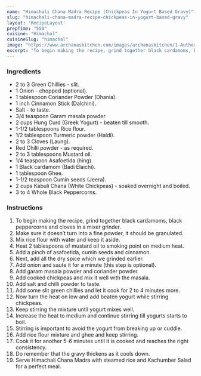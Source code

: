 ---
name: "Himachali Chana Madra Recipe (Chickpeas In Yogurt Based Gravy)"
slug: "himachali-chana-madra-recipe-chickpeas-in-yogurt-based-gravy"
layout: 'RecipeLayout'
prepTime: "550"
cuisine: "Himachal"
cuisineSlug: "himachal"
image: "https://www.archanaskitchen.com/images/archanaskitchen/1-Author/Pooja_Thakur/Himachali_Chana_MadraChickpeas_in_yogurt_based_gravy.jpg"
excerpt: "To begin making the recipe, grind together black cardamoms, black peppercorns and cloves in a mixer grinder"
---

### Ingredients

- 2 to 3 Green Chillies - slit.
- 1 Onion - chopped (optional).
- 1 tablespoon Coriander Powder (Dhania).
- 1 inch Cinnamon Stick (Dalchini).
- Salt - to taste.
- 3/4 teaspoon Garam masala powder.
- 2 cups Hung Curd (Greek Yogurt) - beaten till smooth.
- 1-1/2 tablespoons Rice flour.
- 1/2 tablespoon Turmeric powder (Haldi).
- 2 to 3 Cloves (Laung).
- Red Chilli powder - as required.
- 2 to 3 tablespoons Mustard oil.
- 1/4 teaspoon Asafoetida (hing).
- 1 Black cardamom (Badi Elaichi).
- 1 tablespoon Ghee.
- 1-1/2 teaspoon Cumin seeds (Jeera).
- 2 cups Kabuli Chana (White Chickpeas) - soaked overnight and boiled.
- 3 to 4 Whole Black Peppercorns.

### Instructions

1. To begin making the recipe, grind together black cardamoms, black peppercorns and cloves in a mixer grinder.
1. Make sure it doesn’t turn into a fine powder, it should be granulated.
1. Mix rice flour with water and keep it aside.
1. Heat 2 tablespoons of mustard oil to smoking point on medium heat.
1. Add a pinch of asafoetida, cumin seeds and cinnamon.
1. Next, add all the dry spice which we grinded earlier.
1. Add onion and saute it for a minute (this step is optional).
1. Add garam masala powder and coriander powder.
1. Add cooked chickpeas and mix it well with the masala.
1. Add salt and chilli powder to taste.
1. Add some slit green chillies and let it cook for 2 to 4 minutes more.
1. Now turn the heat on low and add beaten yogurt while stirring chickpeas.
1. Keep stirring the mixture until yogurt mixes well.
1. Increase the heat to medium and continue stirring till yogurts starts to boil.
1. Stirring is important to avoid the yogurt from breaking up or cuddle.
1. Add rice flour mixture and ghee and keep stirring.
1. Cook it for another 5-6 minutes until it is cooked and reaches the right consistency.
1. Do remember that the gravy thickens as it cools down.
1. Serve Himachali Chana Madra with steamed rice and Kachumber Salad for a perfect meal.

